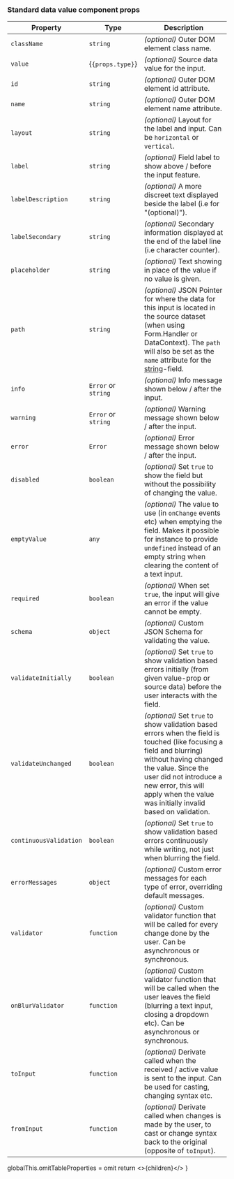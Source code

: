 
### Standard data value component props

<OmitTableProperties>

| Property               | Type                        | Description                                                                                                                                                                                                                                                                      |
| ---------------------- | --------------------------- | -------------------------------------------------------------------------------------------------------------------------------------------------------------------------------------------------------------------------------------------------------------------------------- |
| `className`            | `string`                    | _(optional)_ Outer DOM element class name.                                                                                                                                                                                                                                       |
| `value`                | {<code>{props.type}</code>} | _(optional)_ Source data value for the input.                                                                                                                                                                                                                                    |
| `id`                   | `string`                    | _(optional)_ Outer DOM element id attribute.                                                                                                                                                                                                                                     |
| `name`                 | `string`                    | _(optional)_ Outer DOM element name attribute.                                                                                                                                                                                                                                   |
| `layout`               | `string`                    | _(optional)_ Layout for the label and input. Can be `horizontal` or `vertical`.                                                                                                                                                                                                  |
| `label`                | `string`                    | _(optional)_ Field label to show above / before the input feature.                                                                                                                                                                                                               |
| `labelDescription`     | `string`                    | _(optional)_ A more discreet text displayed beside the label (i.e for "(optional)").                                                                                                                                                                                             |
| `labelSecondary`       | `string`                    | _(optional)_ Secondary information displayed at the end of the label line (i.e character counter).                                                                                                                                                                               |
| `placeholder`          | `string`                    | _(optional)_ Text showing in place of the value if no value is given.                                                                                                                                                                                                            |
| `path`                 | `string`                    | _(optional)_ JSON Pointer for where the data for this input is located in the source dataset (when using Form.Handler or DataContext). The `path` will also be set as the `name` attribute for the [string](/uilib/extensions/forms/base-fields/String/)-field.                  |
| `info`                 | `Error` or `string`         | _(optional)_ Info message shown below / after the input.                                                                                                                                                                                                                         |
| `warning`              | `Error` or `string`         | _(optional)_ Warning message shown below / after the input.                                                                                                                                                                                                                      |
| `error`                | `Error`                     | _(optional)_ Error message shown below / after the input.                                                                                                                                                                                                                        |
| `disabled`             | `boolean`                   | _(optional)_ Set `true` to show the field but without the possibility of changing the value.                                                                                                                                                                                     |
| `emptyValue`           | `any`                       | _(optional)_ The value to use (in `onChange` events etc) when emptying the field. Makes it possible for instance to provide `undefined` instead of an empty string when clearing the content of a text input.                                                                    |
| `required`             | `boolean`                   | _(optional)_ When set `true`, the input will give an error if the value cannot be empty.                                                                                                                                                                                         |
| `schema`               | `object`                    | _(optional)_ Custom JSON Schema for validating the value.                                                                                                                                                                                                                        |
| `validateInitially`    | `boolean`                   | _(optional)_ Set `true` to show validation based errors initially (from given value-prop or source data) before the user interacts with the field.                                                                                                                               |
| `validateUnchanged`    | `boolean`                   | _(optional)_ Set `true` to show validation based errors when the field is touched (like focusing a field and blurring) without having changed the value. Since the user did not introduce a new error, this will apply when the value was initially invalid based on validation. |
| `continuousValidation` | `boolean`                   | _(optional)_ Set `true` to show validation based errors continuously while writing, not just when blurring the field.                                                                                                                                                            |
| `errorMessages`        | `object`                    | _(optional)_ Custom error messages for each type of error, overriding default messages.                                                                                                                                                                                          |
| `validator`            | `function`                  | _(optional)_ Custom validator function that will be called for every change done by the user. Can be asynchronous or synchronous.                                                                                                                                                |
| `onBlurValidator`      | `function`                  | _(optional)_ Custom validator function that will be called when the user leaves the field (blurring a text input, closing a dropdown etc). Can be asynchronous or synchronous.                                                                                                   |
| `toInput`              | `function`                  | _(optional)_ Derivate called when the received / active value is sent to the input. Can be used for casting, changing syntax etc.                                                                                                                                                |
| `fromInput`            | `function`                  | _(optional)_ Derivate called when changes is made by the user, to cast or change syntax back to the original (opposite of `toInput`).                                                                                                                                            |

</OmitTableProperties>

  globalThis.omitTableProperties = omit
  return <>{children}</>
}
